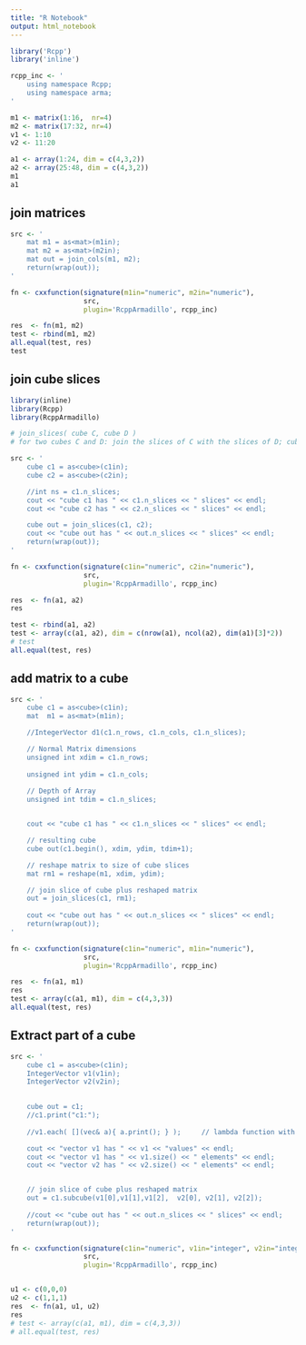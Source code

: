 ```yaml
---
title: "R Notebook"
output: html_notebook
---
```



```r
library('Rcpp')
library('inline')

rcpp_inc <- '
    using namespace Rcpp;
    using namespace arma;
'

m1 <- matrix(1:16,  nr=4)
m2 <- matrix(17:32, nr=4)
v1 <- 1:10
v2 <- 11:20

a1 <- array(1:24, dim = c(4,3,2))
a2 <- array(25:48, dim = c(4,3,2))
m1
a1
```

## join matrices

```r
src <- '
    mat m1 = as<mat>(m1in);
    mat m2 = as<mat>(m2in);
    mat out = join_cols(m1, m2);
    return(wrap(out));
'

fn <- cxxfunction(signature(m1in="numeric", m2in="numeric"), 
                  src, 
                  plugin='RcppArmadillo', rcpp_inc)

res  <- fn(m1, m2)
test <- rbind(m1, m2)
all.equal(test, res)
test
```

## join cube slices

```r
library(inline)
library(Rcpp)
library(RcppArmadillo)

# join_slices( cube C, cube D ) 
# for two cubes C and D: join the slices of C with the slices of D; cubes C and D must have # the same number of rows and columns (ie. all slices must have the same size)

src <- '
    cube c1 = as<cube>(c1in);
    cube c2 = as<cube>(c2in);

    //int ns = c1.n_slices;
    cout << "cube c1 has " << c1.n_slices << " slices" << endl;
    cout << "cube c2 has " << c2.n_slices << " slices" << endl;

    cube out = join_slices(c1, c2);
    cout << "cube out has " << out.n_slices << " slices" << endl;
    return(wrap(out));
'

fn <- cxxfunction(signature(c1in="numeric", c2in="numeric"), 
                  src, 
                  plugin='RcppArmadillo', rcpp_inc)

res  <- fn(a1, a2)
res

test <- rbind(a1, a2)
test <- array(c(a1, a2), dim = c(nrow(a1), ncol(a2), dim(a1)[3]*2))
# test
all.equal(test, res)
```



## add matrix to a cube

```r

src <- '
    cube c1 = as<cube>(c1in);
    mat  m1 = as<mat>(m1in);

    //IntegerVector d1(c1.n_rows, c1.n_cols, c1.n_slices);

    // Normal Matrix dimensions
    unsigned int xdim = c1.n_rows;
  
    unsigned int ydim = c1.n_cols;
  
    // Depth of Array
    unsigned int tdim = c1.n_slices;


    cout << "cube c1 has " << c1.n_slices << " slices" << endl;

    // resulting cube
    cube out(c1.begin(), xdim, ydim, tdim+1);

    // reshape matrix to size of cube slices
    mat rm1 = reshape(m1, xdim, ydim);

    // join slice of cube plus reshaped matrix
    out = join_slices(c1, rm1);
    
    cout << "cube out has " << out.n_slices << " slices" << endl;
    return(wrap(out));
'

fn <- cxxfunction(signature(c1in="numeric", m1in="numeric"), 
                  src, 
                  plugin='RcppArmadillo', rcpp_inc)

res  <- fn(a1, m1)
res
test <- array(c(a1, m1), dim = c(4,3,3))
all.equal(test, res)
```




## Extract part of a cube

```r

src <- '
    cube c1 = as<cube>(c1in);
    IntegerVector v1(v1in);
    IntegerVector v2(v2in);

    
    cube out = c1;
    //c1.print("c1:");
    
    //v1.each( [](vec& a){ a.print(); } );     // lambda function with non-const vector

    cout << "vector v1 has " << v1 << "values" << endl;
    cout << "vector v1 has " << v1.size() << " elements" << endl;
    cout << "vector v2 has " << v2.size() << " elements" << endl;


    // join slice of cube plus reshaped matrix
    out = c1.subcube(v1[0],v1[1],v1[2],  v2[0], v2[1], v2[2]);
    
    //cout << "cube out has " << out.n_slices << " slices" << endl;
    return(wrap(out));
'

fn <- cxxfunction(signature(c1in="numeric", v1in="integer", v2in="integer"), 
                  src, 
                  plugin='RcppArmadillo', rcpp_inc)


u1 <- c(0,0,0)
u2 <- c(1,1,1)
res  <- fn(a1, u1, u2)
res
# test <- array(c(a1, m1), dim = c(4,3,3))
# all.equal(test, res)
```


